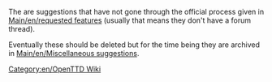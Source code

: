 The are suggestions that have not gone through the official process given in [[Main/en/requested features]] (usually that means they don't have a forum thread).

Eventually these should be deleted but for the time being they are archived in [[Main/en/Miscellaneous suggestions]].

[[Category:en/OpenTTD Wiki]]